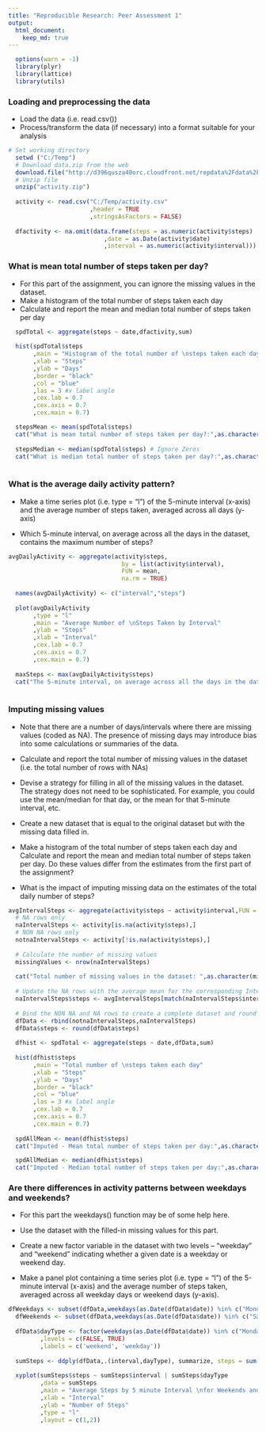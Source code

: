 ```yaml
---
title: "Reproducible Research: Peer Assessment 1"
output: 
  html_document:
    keep_md: true
---
```


```r
  options(warn = -1)
  library(plyr)
  library(lattice)
  library(utils)
```

### Loading and preprocessing the data
* Load the data (i.e. read.csv())  
* Process/transform the data (if necessary) into a format suitable for your analysis  


```r
# Set working directory
  setwd ("C:/Temp")
  # Download data.zip from the web
  download.file("http://d396qusza40orc.cloudfront.net/repdata%2Fdata%2Factivity.zip",destfile = "activity.zip",mode = "wb",cacheOK = FALSE)
  # Unzip file
  unzip("activity.zip")
  
  activity <- read.csv("C:/Temp/activity.csv"
                       ,header = TRUE
                       ,stringsAsFactors = FALSE)
  
  dfactivity <- na.omit(data.frame(steps = as.numeric(activity$steps)
                           ,date = as.Date(activity$date)
                           ,interval = as.numeric(activity$interval)))
```


### What is mean total number of steps taken per day?
* For this part of the assignment, you can ignore the missing values in the dataset.
* Make a histogram of the total number of steps taken each day
* Calculate and report the mean and median total number of steps taken per day

```r
  spdTotal <- aggregate(steps ~ date,dfactivity,sum)
  
  hist(spdTotal$steps
       ,main = "Histogram of the total number of \nsteps taken each day"
       ,xlab = "Steps"
       ,ylab = "Days"
       ,border = "black" 
       ,col = "blue"
       ,las = 3 #x label angle
       ,cex.lab = 0.7
       ,cex.axis = 0.7
       ,cex.main = 0.7)

  stepsMean <- mean(spdTotal$steps)
  cat("What is mean total number of steps taken per day?:",as.character(round(stepsMean,4)),"\n\n")
  
  stepsMedian <- median(spdTotal$steps) # Ignore Zeros
  cat("What is median total number of steps taken per day?:",as.character(stepsMedian),"\n\n")
  
```

### What is the average daily activity pattern?
* Make a time series plot (i.e. type = "l") of the 5-minute interval (x-axis) 
    and the average number of steps taken, averaged across all days (y-axis)

* Which 5-minute interval, on average across all the days in the dataset, 
    contains the maximum number of steps?

```r
avgDailyActivity <- aggregate(activity$steps, 
                                by = list(activity$interval), 
                                FUN = mean, 
                                na.rm = TRUE)
  
  names(avgDailyActivity) <- c("interval","steps")
  
  plot(avgDailyActivity
       ,type = "l"
       ,main = "Average Number of \nSteps Taken by Interval"
       ,ylab = "Steps"
       ,xlab = "Interval"
       ,cex.lab = 0.7
       ,cex.axis = 0.7
       ,cex.main = 0.7)
  
  maxSteps <- max(avgDailyActivity$steps)
  cat("The 5-minute interval, on average across all the days in the dataset, \nthat contains the maximum number of steps:",as.character(round(maxSteps,2)),"\n\n")
  
```
  
### Imputing missing values
* Note that there are a number of days/intervals where there are missing values 
    (coded as NA). The presence of missing days may introduce bias into some 
    calculations or summaries of the data.

* Calculate and report the total number of missing values in the dataset 
    (i.e. the total number of rows with NAs)

* Devise a strategy for filling in all of the missing values in the dataset. 
    The strategy does not need to be sophisticated. 
    For example, you could use the mean/median for that day, or the mean for 
    that 5-minute interval, etc.

* Create a new dataset that is equal to the original dataset but with the 
    missing data filled in.

* Make a histogram of the total number of steps taken each day 
    and Calculate and report the mean and median total number of 
    steps taken per day. Do these values differ from the estimates from the 
    first part of the assignment? 

* What is the impact of imputing missing data on the estimates of the 
    total daily number of steps?

```r
avgIntervalSteps <- aggregate(activity$steps ~ activity$interval,FUN = mean,na.rm = TRUE)
  # NA rows only
  naIntervalSteps <- activity[is.na(activity$steps),]
  # NON NA rows only
  notnaIntervalSteps <- activity[!is.na(activity$steps),]
  
  # Calculate the number of missing values
  missingValues <- nrow(naIntervalSteps)
  
  cat("Total number of missing values in the dataset: ",as.character(missingValues),"\n\n")
  
  # Update the NA rows with the average mean for the corresponding Interval  
  naIntervalSteps$steps <- avgIntervalSteps[match(naIntervalSteps$interval, avgIntervalSteps$`activity$interval`),2]
  
  # Bind the NON NA and NA rows to create a complete dataset and round the steps values
  dfData <- rbind(notnaIntervalSteps,naIntervalSteps)
  dfData$steps <- round(dfData$steps)
  
  dfhist <- spdTotal <- aggregate(steps ~ date,dfData,sum)
  
  hist(dfhist$steps
       ,main = "Total number of \nsteps taken each day"
       ,xlab = "Steps"
       ,ylab = "Days"
       ,border = "black" 
       ,col = "blue"
       ,las = 3 #x label angle
       ,cex.lab = 0.7
       ,cex.axis = 0.7
       ,cex.main = 0.7)
  
  spdAllMean <- mean(dfhist$steps)
  cat("Imputed - Mean total number of steps taken per day:",as.character(round(spdAllMean,4)),"\n\n")

  spdAllMedian <- median(dfhist$steps)
  cat("Imputed - Median total number of steps taken per day:",as.character(spdAllMedian),"\n\n")

```
  
### Are there differences in activity patterns between weekdays and weekends?
* For this part the weekdays() function may be of some help here. 
* Use the dataset with the filled-in missing values for this part.

* Create a new factor variable in the dataset with two levels 
    -- "weekday" and "weekend" indicating whether a given date is a 
    weekday or weekend day.

* Make a panel plot containing a time series plot (i.e. type = "l") 
    of the 5-minute interval (x-axis) and the average number of steps taken, 
    averaged across all weekday days or weekend days (y-axis). 

```r
dfWeekdays <- subset(dfData,weekdays(as.Date(dfData$date)) %in% c("Monday", "Tuesday", "Wednesday", "Thursday","Friday"))
  dfWeekends <- subset(dfData,weekdays(as.Date(dfData$date)) %in% c("Saturday", "Sunday"))
  
  dfData$dayType <- factor(weekdays(as.Date(dfData$date)) %in% c("Monday", "Tuesday", "Wednesday", "Thursday","Friday")
         ,levels = c(FALSE, TRUE)
         ,labels = c('weekend', 'weekday'))
  
  sumSteps <- ddply(dfData,.(interval,dayType), summarize, steps = sum(steps))
  
  xyplot(sumSteps$steps ~ sumSteps$interval | sumSteps$dayType
         ,data = sumSteps
         ,main = "Average Steps by 5 minute Interval \nfor Weekends and Weekdays"
         ,xlab = "Interval"
         ,ylab = "Number of Steps"
         ,type = "l"
         ,layout = c(1,2))
  
```